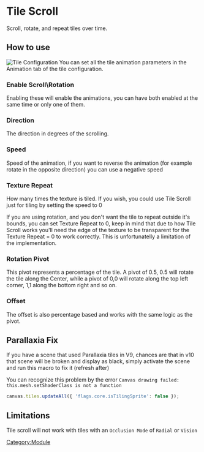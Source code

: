 # Tile Scroll

Scroll, rotate, and repeat tiles over time.

## How to use

![Tile Configuration](Tsconfiguration.png 'Tile Configuration') You can
set all the tile animation parameters in the Animation tab of the tile
configuration.

### Enable Scroll\\Rotation

Enabling these will enable the animations, you can have both enabled at
the same time or only one of them.

### Direction

The direction in degrees of the scrolling.

### Speed

Speed of the animation, if you want to reverse the animation (for
example rotate in the opposite direction) you can use a negative speed

### Texture Repeat

How many times the texture is tiled. If you wish, you could use Tile
Scroll just for tiling by setting the speed to 0

If you are using rotation, and you don't want the tile to repeat outside
it's bounds, you can set Texture Repeat to 0, keep in mind that due to
how Tile Scroll works you'll need the edge of the texture to be
transparent for the Texture Repeat = 0 to work correctly. This is
unfortunatelly a limitation of the implementation.

### Rotation Pivot

This pivot represents a percentage of the tile. A pivot of 0.5, 0.5 will
rotate the tile along the Center, while a pivot of 0,0 will rotate along
the top left corner, 1,1 along the bottom right and so on.

### Offset

The offset is also percentage based and works with the same logic as the
pivot.

## Parallaxia Fix

If you have a scene that used Parallaxia tiles in V9, chances are that
in v10 that scene will be broken and display as black, simply activate
the scene and run this macro to fix it (refresh after)

You can recognize this problem by the error `Canvas drawing failed:
this.mesh.setShaderClass is not a function`

```javascript
canvas.tiles.updateAll({ 'flags.core.isTilingSprite': false });
```

## Limitations

Tile scroll will not work with tiles with an `Occlusion Mode` of
`Radial` or `Vision`

[Category:Module](Category:Module 'wikilink')
